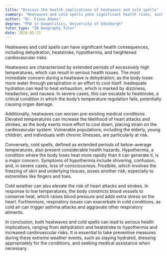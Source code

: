 ```yaml
---
title: "Discuss the health implications of heatwaves and cold spells"
summary: "Heatwaves and cold spells pose significant health risks, such as dehydration, heatstroke, hypothermia, and heightened cardiovascular issues, underscoring the importance of preparedness for extreme weather conditions."
author: "Dr. Fiona Adams"
degree: "PhD in Geopolitics, University of Edinburgh"
tutor_type: "IB Geography Tutor"
date: 2024-05-21
---
```


Heatwaves and cold spells can have significant health consequences, including dehydration, heatstroke, hypothermia, and heightened cardiovascular risks.

Heatwaves are characterized by extended periods of excessively high temperatures, which can result in serious health issues. The most immediate concern during a heatwave is dehydration, as the body loses more water through perspiration in an effort to cool itself. Inadequate hydration can lead to heat exhaustion, which is marked by dizziness, headaches, and nausea. In severe cases, this can escalate to heatstroke, a critical condition in which the body’s temperature regulation fails, potentially causing organ damage.

Additionally, heatwaves can worsen pre-existing medical conditions. Elevated temperatures can increase the likelihood of heart attacks and strokes, as the body exerts more effort to cool down, placing strain on the cardiovascular system. Vulnerable populations, including the elderly, young children, and individuals with chronic illnesses, are particularly at risk.

Conversely, cold spells, defined as extended periods of below-average temperatures, also present considerable health hazards. Hypothermia, a condition where the body loses heat more rapidly than it can generate it, is a major concern. Symptoms of hypothermia include shivering, confusion, and, in severe cases, loss of consciousness. Frostbite, which involves the freezing of skin and underlying tissues, poses another risk, especially to extremities like fingers and toes.

Cold weather can also elevate the risk of heart attacks and strokes. In response to low temperatures, the body constricts blood vessels to conserve heat, which raises blood pressure and adds extra stress on the heart. Furthermore, respiratory issues can exacerbate in cold conditions, as cold air can trigger asthma attacks and aggravate other respiratory ailments.

In conclusion, both heatwaves and cold spells can lead to serious health implications, ranging from dehydration and heatstroke to hypothermia and increased cardiovascular risks. It is essential to take preventive measures during these extreme weather events, such as staying hydrated, dressing appropriately for the conditions, and seeking medical assistance when necessary.
    